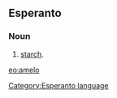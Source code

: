 ==Esperanto==
===Noun===
# [[starch]].

{{Universala Vortaro}}
[[eo:amelo]]
[[Category:Esperanto language]]